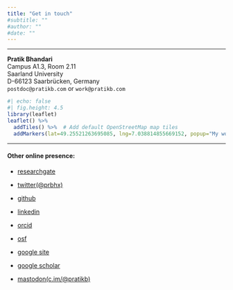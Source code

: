 ```yaml
---
title: "Get in touch"
#subtitle: ""
#author: ""
#date: ""
---
```


------------------------------------------------------------------------

**Pratik Bhandari**\
Campus A1.3, Room 2.11\
Saarland University\
D-66123 Saarbrücken, Germany\
`postdoc@pratikb.com` or `work@pratikb.com`

```r
#| echo: false
#| fig.height: 4.5
library(leaflet)
leaflet() %>%
  addTiles() %>%  # Add default OpenStreetMap map tiles
  addMarkers(lat=49.25521263695085, lng=7.038814855669152, popup="My workplace")
```

------------------------------------------------------------------------

#### Other online presence:

-   [researchgate](https://www.researchgate.net/profile/Pratik-Bhandari)

-   [twitter(\@prbhx)](https://twitter.com/prbhx)

-   [github](https://github.com/pratik-bhandari)

-   [linkedin](https://www.linkedin.com/in/prbhx/)

-   [orcid](https://orcid.org/0000-0001-5486-3352)

-   [osf](https://osf.io/wc49z/)

-   [google site](https://sites.google.com/view/pratik-bhandari)

-   [google scholar](https://scholar.google.de/citations?user=Y0HnEQwAAAAJ&hl=en&oi=ao)

-   [mastodon(c.im/@pratikb)](https://c.im/@pratikb)

